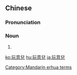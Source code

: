 {{also|玩意儿}}
==Chinese==
{{zh-forms|s=玩意儿|type=21}}

===Pronunciation===
{{zh-pron
|m=wányìr
|c=wun6 ji3 ji4
|cat=n
}}

===Noun===
{{zh-noun}}

# {{erhua form of}}

[[Category:Mandarin erhua terms]]

[[ko:玩意兒]]
[[hu:玩意兒]]
[[ja:玩意兒]]